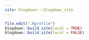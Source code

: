 ```yaml
---
site: blogdown:::blogdown_site
---
```


```r
file.edit(".Rprofile")
blogdown::build_site(local = TRUE)
blogdown::build_site(local = FALSE)
```